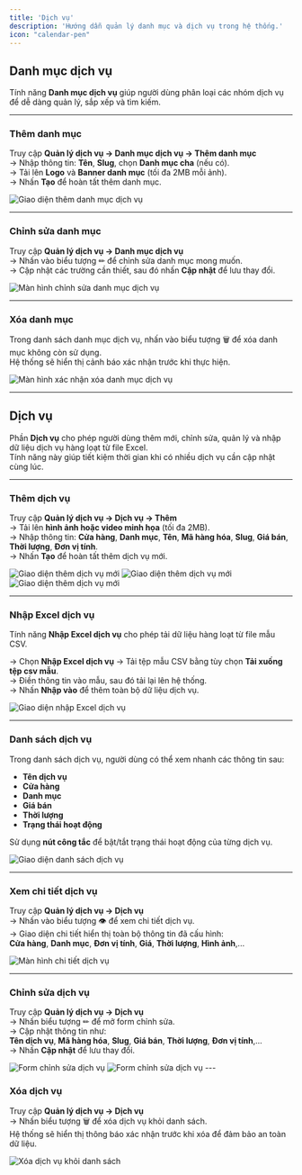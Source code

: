 ```yaml
---
title: 'Dịch vụ'
description: 'Hướng dẫn quản lý danh mục và dịch vụ trong hệ thống.'
icon: "calendar-pen"
---
```


## **Danh mục dịch vụ**

Tính năng **Danh mục dịch vụ** giúp người dùng phân loại các nhóm dịch vụ để dễ dàng quản lý, sắp xếp và tìm kiếm.

---

### **Thêm danh mục**

Truy cập **Quản lý dịch vụ → Danh mục dịch vụ → Thêm danh mục**  
→ Nhập thông tin: **Tên**, **Slug**, chọn **Danh mục cha** (nếu có).  
→ Tải lên **Logo** và **Banner danh mục** (tối đa 2MB mỗi ảnh).  
→ Nhấn **Tạo** để hoàn tất thêm danh mục.

<Frame caption="Thêm danh mục dịch vụ">
  <img
    src="https://aimini-upload.sgp1.digitaloceanspaces.com/image716_96813518de.png"
    alt="Giao diện thêm danh mục dịch vụ"
    style={{
      borderRadius: "0.5rem",
      width: "100%",
      height: "auto",
      objectFit: "cover",
      objectPosition: "0 -65px" 
    }}
  />
</Frame>

---

### **Chỉnh sửa danh mục**

Truy cập **Quản lý dịch vụ → Danh mục dịch vụ**  
→ Nhấn vào biểu tượng ✏ để chỉnh sửa danh mục mong muốn.  
→ Cập nhật các trường cần thiết, sau đó nhấn **Cập nhật** để lưu thay đổi.

<Frame caption="Chỉnh sửa danh mục dịch vụ">
  <img
    src="https://aimini-upload.sgp1.digitaloceanspaces.com/image717_eb825774ce.png"
    alt="Màn hình chỉnh sửa danh mục dịch vụ"
    style={{
      borderRadius: "0.5rem",
      width: "100%",
      height: "auto",
      objectFit: "cover",
      objectPosition: "0 -65px" 
    }}
  />
</Frame>

---

### **Xóa danh mục**

Trong danh sách danh mục dịch vụ, nhấn vào biểu tượng 🗑 để xóa danh mục không còn sử dụng.  
Hệ thống sẽ hiển thị cảnh báo xác nhận trước khi thực hiện.

<Frame caption="Xóa danh mục dịch vụ">
  <img
    src="https://aimini-upload.sgp1.digitaloceanspaces.com/image718_72e1e649e3.png"
    alt="Màn hình xác nhận xóa danh mục dịch vụ"
    style={{
      borderRadius: "0.5rem",
      width: "100%",
      height: "auto",
      objectFit: "cover",
      objectPosition: "0 -65px" 
    }}
  />
</Frame>

---

## **Dịch vụ**

Phần **Dịch vụ** cho phép người dùng thêm mới, chỉnh sửa, quản lý và nhập dữ liệu dịch vụ hàng loạt từ file Excel.  
Tính năng này giúp tiết kiệm thời gian khi có nhiều dịch vụ cần cập nhật cùng lúc.

---

### **Thêm dịch vụ**

Truy cập **Quản lý dịch vụ → Dịch vụ → Thêm**  
→ Tải lên **hình ảnh hoặc video minh họa** (tối đa 2MB).  
→ Nhập thông tin: **Cửa hàng**, **Danh mục**, **Tên**, **Mã hàng hóa**, **Slug**, **Giá bán**, **Thời lượng**, **Đơn vị tính**.  
→ Nhấn **Tạo** để hoàn tất thêm dịch vụ mới.

<Frame caption="Thêm dịch vụ mới">
  <img
    src="https://aimini-upload.sgp1.digitaloceanspaces.com/image719_f20cdba72a.png"
    alt="Giao diện thêm dịch vụ mới"
    style={{
      borderRadius: "0.5rem",
      width: "100%",
      height: "auto",
      objectFit: "cover",
      objectPosition: "0 -65px" 
    }}
  />
</Frame>
<Frame caption="">
  <img
    src="https://aimini-upload.sgp1.digitaloceanspaces.com/image720_008e848bdd.png"
    alt="Giao diện thêm dịch vụ mới"
    style={{
      borderRadius: "0.5rem",
      width: "100%",
      height: "auto",
      objectFit: "cover",
      objectPosition: "0 -65px" 
    }}
  />
</Frame>
<Frame caption="">
  <img
    src="https://aimini-upload.sgp1.digitaloceanspaces.com/image721_55adce873d.png"
    alt="Giao diện thêm dịch vụ mới"
    style={{
      borderRadius: "0.5rem",
      width: "100%",
      height: "auto",
      objectFit: "cover",
      objectPosition: "0 -65px" 
    }}
  />
</Frame>

---

### **Nhập Excel dịch vụ**

Tính năng **Nhập Excel dịch vụ** cho phép tải dữ liệu hàng loạt từ file mẫu CSV.

→ Chọn **Nhập Excel dịch vụ** → Tải tệp mẫu CSV bằng tùy chọn **Tải xuống tệp csv mẫu**.  
→ Điền thông tin vào mẫu, sau đó tải lại lên hệ thống.  
→ Nhấn **Nhập vào** để thêm toàn bộ dữ liệu dịch vụ.

<Frame caption="Nhập Excel dịch vụ hàng loạt">
  <img
    src="https://aimini-upload.sgp1.digitaloceanspaces.com/image722_ade150262b.png"
    alt="Giao diện nhập Excel dịch vụ"
    style={{
      borderRadius: "0.5rem",
      width: "100%",
      height: "auto",
      objectFit: "cover",
      objectPosition: "0 -65px" 
    }}
  />
</Frame>

---

### **Danh sách dịch vụ**

Trong danh sách dịch vụ, người dùng có thể xem nhanh các thông tin sau:

- **Tên dịch vụ**  
- **Cửa hàng**  
- **Danh mục**  
- **Giá bán**  
- **Thời lượng**  
- **Trạng thái hoạt động**

Sử dụng **nút công tắc** để bật/tắt trạng thái hoạt động của từng dịch vụ.

<Frame caption="Danh sách dịch vụ">
  <img
    src="https://aimini-upload.sgp1.digitaloceanspaces.com/image723_796f92be8c.png"
    alt="Giao diện danh sách dịch vụ"
    style={{
      borderRadius: "0.5rem",
      width: "100%",
      height: "auto",
      objectFit: "cover",
      objectPosition: "0 -65px" 
    }}
  />
</Frame>

---

### **Xem chi tiết dịch vụ**

Truy cập **Quản lý dịch vụ → Dịch vụ**  
→ Nhấn vào biểu tượng 👁 để xem chi tiết dịch vụ.  
→ Giao diện chi tiết hiển thị toàn bộ thông tin đã cấu hình:  
**Cửa hàng**, **Danh mục**, **Đơn vị tính**, **Giá**, **Thời lượng**, **Hình ảnh**,...

<Frame caption="Chi tiết dịch vụ">
  <img
    src="https://aimini-upload.sgp1.digitaloceanspaces.com/image724_dbdc2344a7.png"
    alt="Màn hình chi tiết dịch vụ"
    style={{
      borderRadius: "0.5rem",
      width: "100%",
      height: "auto",
      objectFit: "cover",
      objectPosition: "0 -65px" 
    }}
  />
</Frame>

---

### **Chỉnh sửa dịch vụ**

Truy cập **Quản lý dịch vụ → Dịch vụ**  
→ Nhấn biểu tượng ✏ để mở form chỉnh sửa.  
→ Cập nhật thông tin như:  
**Tên dịch vụ**, **Mã hàng hóa**, **Slug**, **Giá bán**, **Thời lượng**, **Đơn vị tính**,...  
→ Nhấn **Cập nhật** để lưu thay đổi.

<Frame caption="Chỉnh sửa thông tin dịch vụ">
  <img
    src="https://aimini-upload.sgp1.digitaloceanspaces.com/image726_3bbed1d678.png"
    alt="Form chỉnh sửa dịch vụ"
    style={{
      borderRadius: "0.5rem",
      width: "100%",
      height: "auto",
      objectFit: "cover",
      objectPosition: "0 -65px" 
    }}
  />
</Frame>
<Frame caption="Chỉnh sửa thông tin dịch vụ">
  <img
    src="https://aimini-upload.sgp1.digitaloceanspaces.com/image727_fca89e2821.png"
    alt="Form chỉnh sửa dịch vụ"
    style={{
      borderRadius: "0.5rem",
      width: "100%",
      height: "auto",
      objectFit: "cover",
      objectPosition: "0 -65px" 
    }}
  />
</Frame>
---

### **Xóa dịch vụ**

Truy cập **Quản lý dịch vụ → Dịch vụ**  
→ Nhấn biểu tượng 🗑 để xóa dịch vụ khỏi danh sách.  
Hệ thống sẽ hiển thị thông báo xác nhận trước khi xóa để đảm bảo an toàn dữ liệu.

<Frame caption="Xóa dịch vụ">
  <img
    src="https://aimini-upload.sgp1.digitaloceanspaces.com/image728_50e450415b.png"
    alt="Xóa dịch vụ khỏi danh sách"
    style={{
      borderRadius: "0.5rem",
      width: "100%",
      height: "auto",
      objectFit: "cover",
      objectPosition: "0 -65px" 
    }}
  />
</Frame>

